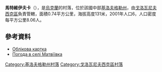 {{coord|48|12|53|N|30|24|47|E|scale:100000_region:UA|display=title}}

'''馬特維伊夫卡'''（{{lang-uk|Матвіївка}}），是[[烏克蘭|烏克蘭]]的村落，位於該國中部[[基洛夫格勒州|基洛夫格勒州]]，由[[戈洛瓦尼夫西克區|戈洛瓦尼夫西克區]]負責管轄，面積0.74平方公里，海拔高度131米，2001年人口6，人口密度每平方公里8.06人。

==參考資料==
* [http://gska2.rada.gov.ua/pls/z7502/A005?rdat1=11.11.2008&rf7571=16572 Облікова картка]{{dead link|date=2018年5月 |bot=InternetArchiveBot |fix-attempted=yes }}
* [http://weather.in.ua/ua/kirovogradskaja/15223 Погода в селі Матвіївка] {{Wayback|url=http://weather.in.ua/ua/kirovogradskaja/15223 |date=20111220193755 }}

{{DEFAULTSORT:Матвіївка}}
[[Category:基洛夫格勒州村落|Category:基洛夫格勒州村落]]
[[Category:戈洛瓦尼夫西克區村落|Category:戈洛瓦尼夫西克區村落]]


{{Kirovohrad-geo-stub}}